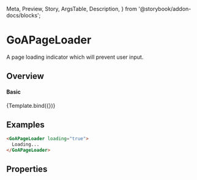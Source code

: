 
  Meta,
  Preview,
  Story,
  ArgsTable,
  Description,
} from '@storybook/addon-docs/blocks';

<Meta
  title="React/Components/Experimental/PageLoader"
  component={GoAPageLoader}
/>

# GoAPageLoader

A page loading indicator which will prevent user input.

## Overview
  <div>
    <GoAPageLoader {...args} />
  </div>

#### Basic

<Canvas>
  <Story name="Variants" height={200}
    args={{
      loading: true,
      message: 'Loading...'
    }}
  >
    {Template.bind({})}
  </Story>
</Canvas>

## Examples

```html
<GoAPageLoader loading="true">
  Loading...
</GoAPageLoader>
```

## Properties

<Description of={GoAPageLoader} />
<ArgsTable of={GoAPageLoader} />
